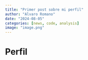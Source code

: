 ```yaml
---
title: "Primer post sobre mi perfil"
author: "Alvaro Romano"
date: "2024-08-05"
categories: [news, code, analysis]
image: "image.png"
---
```


# **Perfil**
